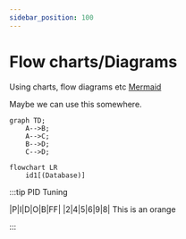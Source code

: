 ```yaml
---
sidebar_position: 100
---
```


# Flow charts/Diagrams
Using charts, flow diagrams etc 
[Mermaid](http://mermaid.js.org/syntax/flowchart.html)

Maybe we can use this somewhere.

```mermaid
graph TD;
    A-->B;
    A-->C;
    B-->D;
    C-->D;
```

```mermaid
flowchart LR
    id1[(Database)]
```
:::tip PID Tuning

<Tabs>
  <TabItem value="Yes" label="NO Filtering">|P|I|D|O|B|FF|
  |2|4|5|6|9|8|</TabItem>
  <TabItem value="No" label="Filtering is working">This is an orange</TabItem>
</Tabs>

:::
